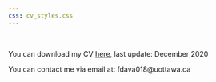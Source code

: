 ```yaml
---
css: cv_styles.css
---
```





<br>


You can download my CV [here](Academic_CV.pdf), last update: December 2020<br>

You can contact me via email at: fdava018@uottawa.ca<br>